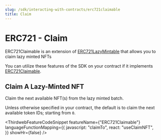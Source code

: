 ```yaml
---
slug: /sdk/interacting-with-contracts/erc721claimable
title: Claim
---
```



# ERC721 - Claim

ERC721Claimable is an extension of [ERC721LazyMintable](/contractkit/erc721lazymintable) that allows you to claim lazy minted NFTs

You can utilize these features of the SDK on your contract if it implements [ERC721Claimable](/contractkit/erc721claimable).

<div className="row" style={{ marginBottom: 24 }}>
  <div className="col col--12" style={{ marginTop: 8 }}>
    <QuickstartCard
      name="Learn how to implement ERC721Claimable in your smart contract"
      link={"/contractkit/erc721claimable"}
      image="/assets/icons/general.png"
    />
  </div>
</div>

## Claim A Lazy-Minted NFT

Claim the next available NFT(s) from the lazy minted batch.

Unless otherwise specified in your contract, the default is to claim the next available token IDs; starting from `0`.

<ThirdwebFeatureCodeSnippet
  featureName={"ERC721Claimable"}
  languageFunctionMapping={{
    javascript: "claimTo",
    react: "useClaimNFT",
  }}
  showHr={false}
/>
